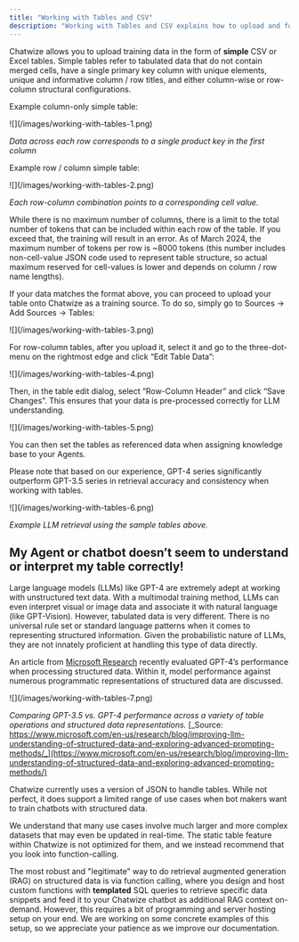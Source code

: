 ```yaml
---
title: "Working with Tables and CSV"
description: "Working with Tables and CSV explains how to upload and format simple CSV or Excel tables for training your Chatwize chatbot."
---
```


Chatwize allows you to upload training data in the form of **simple** CSV or Excel tables.
Simple tables refer to tabulated data that do not contain merged cells, have a single primary
key column with unique elements, unique and informative column / row titles, and either
column-wise or row-column structural configurations.

Example column-only simple table:

<Frame>
  ![](/images/working-with-tables-1.png)
</Frame>

_Data across each row corresponds to a single product key in the first column_

Example row / column simple table:

<Frame>
  ![](/images/working-with-tables-2.png)
</Frame>

_Each row-column combination points to a corresponding cell value._

While there is no maximum number of columns, there is a limit to the total number of tokens that can
be included within each row of the table. If you exceed that, the training will result in an error.
As of March 2024, the maximum number of tokens per row is ~8000 tokens (this number includes non-cell-value
JSON code used to represent table structure, so actual maximum reserved for cell-values is lower
and depends on column / row name lengths).

If your data matches the format above, you can proceed to upload your table onto Chatwize as a
training source. To do so, simply go to Sources -\> Add Sources -\> Tables:

<Frame>
  ![](/images/working-with-tables-3.png)
</Frame>

For row-column tables, after you upload it, select it and go to the three-dot-menu on the rightmost
edge and click “Edit Table Data”:

<Frame>
  ![](/images/working-with-tables-4.png)
</Frame>

Then, in the table edit dialog, select “Row-Column Header” and click “Save Changes”. This ensures that
your data is pre-processed correctly for LLM understanding.

<Frame>
  ![](/images/working-with-tables-5.png)
</Frame>

You can then set the tables as referenced data when assigning knowledge base to your Agents.

Please note that based on our experience, GPT-4 series significantly outperform GPT-3.5 series in
retrieval accuracy and consistency when working with tables.

<Frame>
  ![](/images/working-with-tables-6.png)
</Frame>

_Example LLM retrieval using the sample tables above._

## My Agent or chatbot doesn’t seem to understand or interpret my table correctly\!

Large language models (LLMs) like GPT-4 are extremely adept at working with unstructured text data.
With a multimodal training method, LLMs can even interpret visual or image data and associate it with natural
language (like GPT-Vision). However, tabulated data is very different. There is no universal rule set or
standard language patterns when it comes to representing structured information. Given the probabilistic nature
of LLMs, they are not innately proficient at handling this type of data directly.

An article from [Microsoft Research](https://www.microsoft.com/en-us/research/blog/improving-llm-understanding-of-structured-data-and-exploring-advanced-prompting-methods/)
recently evaluated GPT-4’s performance when processing structured data. Within it, model performance against
numerous programmatic representations of structured data are discussed.

<Frame>
  ![](/images/working-with-tables-7.png)
</Frame>

_Comparing GPT-3.5 vs. GPT-4 performance across a variety of table operations and structured data representations._
[_Source: https://www.microsoft.com/en-us/research/blog/improving-llm-understanding-of-structured-data-and-exploring-advanced-prompting-methods/_](https://www.microsoft.com/en-us/research/blog/improving-llm-understanding-of-structured-data-and-exploring-advanced-prompting-methods/)

Chatwize currently uses a version of JSON to handle tables. While not perfect, it does support a limited range
of use cases when bot makers want to train chatbots with structured data.

We understand that many use cases involve much larger and more complex datasets that may even be updated in real-time.
The static table feature within Chatwize is not optimized for them, and we instead recommend that you look into
function-calling.

The most robust and "legitimate" way to do retrieval augmented generation (RAG) on structured data is via function calling,
where you design and host custom functions with **templated** SQL queries to retrieve specific data snippets and feed it to
your Chatwize chatbot as additional RAG context on-demand. However, this requires a bit of programming and server hosting
setup on your end. We are working on some concrete examples of this setup, so we appreciate your patience as we improve our
documentation.